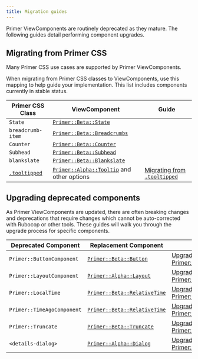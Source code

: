 ```yaml
---
title: Migration guides
---
```


Primer ViewComponents are routinely deprecated as they mature. The following guides detail performing component upgrades.

## Migrating from Primer CSS

Many Primer CSS use cases are supported by Primer ViewComponents.

When migrating from Primer CSS classes to ViewComponents, use this mapping to
help guide your implementation. This list includes components currently in
stable status.

| Primer CSS Class | ViewComponent | Guide |
|------------------|---------------|-------|
| `State`                                                                                   | [`Primer::Beta::State`](/components/state-label/rails/beta)                | |
| `breadcrumb-item`                                                                         | [`Primer::Beta::Breadcrumbs`](/components/breadcrumbs/rails/beta)          | |
| `Counter`                                                                                 | [`Primer::Beta::Counter`](/components/counter-label/rails/beta)            | |
| `Subhead`                                                                                 | [`Primer::Beta::Subhead`](/components/pagehead/rails/beta)                  | |
| `blankslate`                                                                              | [`Primer::Beta::Blankslate`](/components/blankslate/rails/beta)            | |
| [`.tooltipped`](https://primer.style/css/storybook/?path=/docs/deprecated-tooltip--docs)  | [`Primer::Alpha::Tooltip`](/components/tooltip/rails/alpha) and other options  | [Migrating from `.tooltipped`](/guides/rails/migration-guides/primer-css-tooltipped) |

## Upgrading deprecated components

As Primer ViewComponents are updated, there are often breaking changes and
deprecations that require changes which cannot be auto-corrected with Rubocop or
other tools. These guides will walk you through the upgrade process for specific
components.

| Deprecated Component | Replacement Component | Guide |
|----------------------|-----------------------|-------|
| `Primer::ButtonComponent` | [`Primer::Beta::Button`](/components/button/rails/beta) | [Upgrade to Primer::Beta::Button](/guides/rails/migration-guides/primer-button-component) |
| `Primer::LayoutComponent` | [`Primer::Alpha::Layout`](/components/layout/rails/alpha) | [Upgrade to Primer::Alpha::Layout](/guides/rails/migration-guides/primer-layout-component) |
| `Primer::LocalTime` | [`Primer::Beta::RelativeTime`](/components/relative-time/rails/beta) | [Upgrade to Primer::Beta::RelativeTime](/guides/rails/migration-guides/primer-local-time) |
| `Primer::TimeAgoComponent` | [`Primer::Beta::RelativeTime`](/components/relative-time/rails/beta) | [Upgrade to Primer::Beta::RelativeTime](/guides/rails/migration-guides/primer-time-ago) |
| `Primer::Truncate` | [`Primer::Beta::Truncate`](/components/truncate/rails/beta) | [Upgrade to Primer::Beta::Truncate](/guides/rails/migration-guides/primer-truncate) |
| `<details-dialog>` | [`Primer::Alpha::Dialog`](/components/dialog/rails/alpha) | [Upgrade to Primer::Alpha::Dialog](/guides/rails/migration-guides/primer-dialog) |

